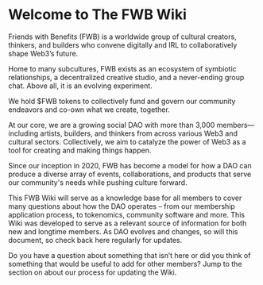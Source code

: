 
# Welcome to The FWB Wiki 

Friends with Benefits (FWB) is a worldwide group of cultural creators, thinkers, and builders who convene digitally and IRL to collaboratively shape Web3’s future. 

Home to many subcultures, FWB exists as an ecosystem of symbiotic relationships, a decentralized creative studio, and a never-ending group chat. Above all, it is an evolving experiment.

We hold $FWB tokens to collectively fund and govern our community endeavors and co-own what we create, together. 

At our core, we are a growing social DAO with more than 3,000 members—including artists, builders, and thinkers from across various Web3 and cultural sectors. Collectively, we aim to catalyze the power of Web3 as a tool for creating and making things happen.

Since our inception in 2020, FWB has become a model for how a DAO can produce a diverse array of events, collaborations, and products that serve our community's needs while pushing culture forward.

This FWB Wiki will serve as a knowledge base for all members to cover many questions about how the DAO operates – from our membership application process, to tokenomics, community software and more. This Wiki was developed to serve as a relevant source of information for both new and longtime members. As DAO evolves and changes, so will this document, so check back here regularly for updates. 

Do you have a question about something that isn’t here or did you think of something that would be useful to add for other members? Jump to the section on about our process for updating the Wiki. 
